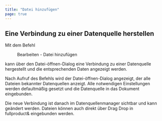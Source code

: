 ```yaml
---
title: "Datei hinzufügen"
page: true
---
```

## Eine Verbindung zu einer Datenquelle herstellen

Mit dem Befehl  <Menu>Bearbeiten - Datei hinzufügen</Menu>  kann &#252;ber den Datei-&#246;ffnen-Dialog eine Verbindung zu einer Datenquelle hergestellt und die entsprechenden Daten angezeigt werden.

Nach Aufruf des Befehls wird der Datei-&#246;ffnen-Dialog angezeigt, der alle Dateien bekannter Datenquellen anzeigt.
Alle notwendigen Einstellungen werden defaultm&#228;&#223;ig gesetzt und die Datenquelle in das Dokument eingebunden.

<Success>
Die neue Verbindung ist danach im Datenquellenmanager sichtbar und kann ge&#228;ndert werden.
</Success>

<Success>
Dateien k&#246;nnen auch direkt &#252;ber Drag  Drop in fullproduct&amp; eingebunden werden.
</Success>

